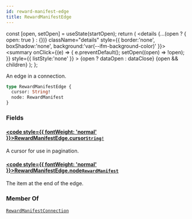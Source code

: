 ```yaml
---
id: reward-manifest-edge
title: RewardManifestEdge
---
```









  const [open, setOpen] = useState(startOpen);
  return (
    <details {...(open ? { open: true } : {})} className="details" style={{ border:'none', boxShadow:'none', background:'var(--ifm-background-color)' }}>
      <summary
        onClick={(e) => {
          e.preventDefault();
          setOpen((open) => !open);
        }}
        style={{ listStyle:'none' }}
      >
      {open ? dataOpen : dataClose}
      </summary>
      {open && children}
    </details>
  );
};








An edge in a connection.


```graphql
type RewardManifestEdge {
  cursor: String!
  node: RewardManifest
}
```




### Fields

#### [<code style={{ fontWeight: 'normal' }}>RewardManifestEdge.<b>cursor</b></code>](#)<Bullet />[`String!`](/schema/types/scalars/string.mdx) <Badge class="badge badge--secondary" text="non-null"/> <Badge class="badge badge--secondary" text="scalar"/> 
A cursor for use in pagination.


#### [<code style={{ fontWeight: 'normal' }}>RewardManifestEdge.<b>node</b></code>](#)<Bullet />[`RewardManifest`](/schema/types/objects/reward-manifest.mdx) <Badge class="badge badge--secondary" text="object"/> 
The item at the end of the edge.






### Member Of

[`RewardManifestConnection`](/schema/types/objects/reward-manifest-connection.mdx)  <Badge class="badge badge--secondary" text="object"/>

